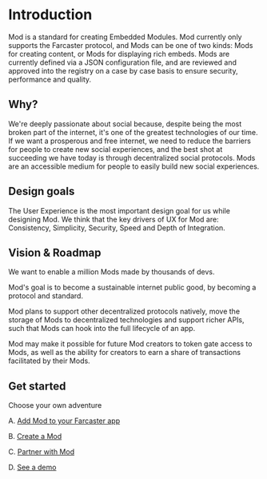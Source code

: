 # Introduction

Mod is a standard for creating Embedded Modules. Mod currently only supports the Farcaster protocol, and Mods can be one of two kinds: Mods for creating content, or Mods for displaying rich embeds.
Mods are currently defined via a JSON configuration file, and are reviewed and approved into the registry on a case by case basis to ensure security, performance and quality.

## Why?

We're deeply passionate about social because, despite being the most broken part of the internet, it's one of the greatest technologies of our time. If we want a prosperous and free internet, we need to reduce the barriers for people to create new social experiences, and the best shot at succeeding we have today is through decentralized social protocols.
Mods are an accessible medium for people to easily build new social experiences.

## Design goals

The User Experience is the most important design goal for us while designing Mod.
We think that the key drivers of UX for Mod are: Consistency, Simplicity, Security, Speed and Depth of Integration.

## Vision & Roadmap

We want to enable a million Mods made by thousands of devs.

Mod's goal is to become a sustainable internet public good, by becoming a protocol and standard.

Mod plans to support other decentralized protocols natively, move the storage of Mods to decentralized technologies and support richer APIs, such that Mods can hook into the full lifecycle of an app.

Mod may make it possible for future Mod creators to token gate access to Mods, as well as the ability for creators to earn a share of transactions facilitated by their Mods.

## Get started

Choose your own adventure

A. [Add Mod to your Farcaster app](/integrate/getting-started)

B. [Create a Mod](/create-mod/getting-started)

C. [Partner with Mod](mailto:david+partnerships@modprotocol.org)

D. [See a demo](https://example-nextjs.modprotocol.org)

